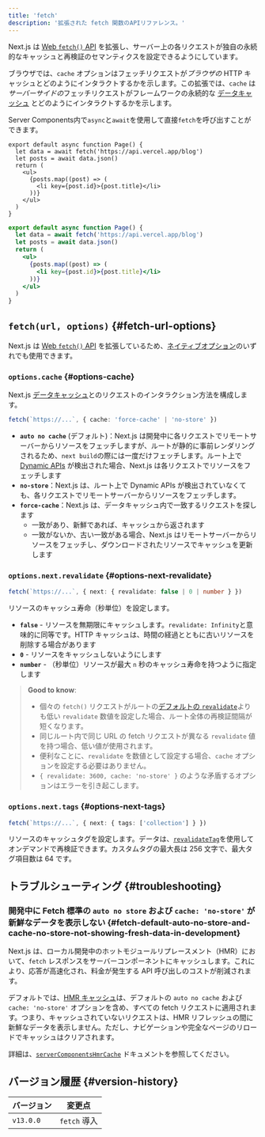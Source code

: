 ```yaml
---
title: 'fetch'
description: '拡張された fetch 関数のAPIリファレンス。'
---
```


Next.js は [Web `fetch()` API](https://developer.mozilla.org/docs/Web/API/Fetch_API) を拡張し、サーバー上の各リクエストが独自の永続的なキャッシュと再検証のセマンティクスを設定できるようにしています。

ブラウザでは、`cache` オプションはフェッチリクエストが*ブラウザの* HTTP キャッシュとどのようにインタラクトするかを示します。この拡張では、`cache` は*サーバーサイドの*フェッチリクエストがフレームワークの永続的な [データキャッシュ](/docs/app/building-your-application/caching#data-cache) とどのようにインタラクトするかを示します。

Server Components内で`async`と`await`を使用して直接`fetch`を呼び出すことができます。

<Tabs>
<TabItem value="tsx" label="TypeScript">

```tsx title="app/page.tsx" switcher
export default async function Page() {
  let data = await fetch('https://api.vercel.app/blog')
  let posts = await data.json()
  return (
    <ul>
      {posts.map((post) => (
        <li key={post.id}>{post.title}</li>
      ))}
    </ul>
  )
}
```

</TabItem>
<TabItem value="jsx" label="JavaScript">

```jsx title="app/page.js" switcher
export default async function Page() {
  let data = await fetch('https://api.vercel.app/blog')
  let posts = await data.json()
  return (
    <ul>
      {posts.map((post) => (
        <li key={post.id}>{post.title}</li>
      ))}
    </ul>
  )
}
```

</TabItem>
</Tabs>

## `fetch(url, options)` {#fetch-url-options}

Next.js は [Web `fetch()` API](https://developer.mozilla.org/docs/Web/API/Fetch_API) を拡張しているため、[ネイティブオプション](https://developer.mozilla.org/docs/Web/API/fetch#parameters)のいずれでも使用できます。

### `options.cache` {#options-cache}

Next.js [データキャッシュ](/docs/app/building-your-application/caching#data-cache)とのリクエストのインタラクション方法を構成します。

```ts
fetch(`https://...`, { cache: 'force-cache' | 'no-store' })
```

- **`auto no cache`** (デフォルト)：Next.js は開発中に各リクエストでリモートサーバーからリソースをフェッチしますが、ルートが静的に事前レンダリングされるため、`next build`の際には一度だけフェッチします。ルート上で [Dynamic APIs](/docs/app/building-your-application/rendering/server-components#dynamic-rendering) が検出された場合、Next.js は各リクエストでリソースをフェッチします
- **`no-store`**：Next.js は、ルート上で Dynamic APIs が検出されていなくても、各リクエストでリモートサーバーからリソースをフェッチします。
- **`force-cache`**：Next.js は、データキャッシュ内で一致するリクエストを探します
  - 一致があり、新鮮であれば、キャッシュから返されます
  - 一致がないか、古い一致がある場合、Next.js はリモートサーバーからリソースをフェッチし、ダウンロードされたリソースでキャッシュを更新します

### `options.next.revalidate` {#options-next-revalidate}

```ts
fetch(`https://...`, { next: { revalidate: false | 0 | number } })
```

リソースのキャッシュ寿命（秒単位）を設定します。

- **`false`** - リソースを無期限にキャッシュします。`revalidate: Infinity`と意味的に同等です。HTTP キャッシュは、時間の経過とともに古いリソースを削除する場合があります
- **`0`** - リソースをキャッシュしないようにします
- **`number`** - （秒単位）リソースが最大 `n` 秒のキャッシュ寿命を持つように指定します

> **Good to know**:
>
> - 個々の `fetch()` リクエストがルートの[デフォルトの `revalidate`](/docs/app/api-reference/file-conventions/route-segment-config#revalidate)よりも低い `revalidate` 数値を設定した場合、ルート全体の再検証間隔が短くなります。
> - 同じルート内で同じ URL の fetch リクエストが異なる `revalidate` 値を持つ場合、低い値が使用されます。
> - 便利なことに、`revalidate` を数値として設定する場合、`cache` オプションを設定する必要はありません。
> - `{ revalidate: 3600, cache: 'no-store' }` のような矛盾するオプションはエラーを引き起こします。

### `options.next.tags` {#options-next-tags}

```ts
fetch(`https://...`, { next: { tags: ['collection'] } })
```

リソースのキャッシュタグを設定します。データは、[`revalidateTag`](https://nextjs.org/docs/app/api-reference/functions/revalidateTag)を使用してオンデマンドで再検証できます。カスタムタグの最大長は 256 文字で、最大タグ項目数は 64 です。

## トラブルシューティング {#troubleshooting}

### 開発中に Fetch 標準の `auto no store` および `cache: 'no-store'` が新鮮なデータを表示しない {#fetch-default-auto-no-store-and-cache-no-store-not-showing-fresh-data-in-development}

Next.js は、ローカル開発中のホットモジュールリプレースメント（HMR）において、`fetch` レスポンスをサーバーコンポーネントにキャッシュします。これにより、応答が高速化され、料金が発生する API 呼び出しのコストが削減されます。

デフォルトでは、[HMR キャッシュ](/docs/app/api-reference/config/next-config-js/serverComponentsHmrCache)は、デフォルトの `auto no cache` および `cache: 'no-store'` オプションを含め、すべての fetch リクエストに適用されます。つまり、キャッシュされていないリクエストは、HMR リフレッシュの間に新鮮なデータを表示しません。ただし、ナビゲーションや完全なページのリロードでキャッシュはクリアされます。

詳細は、[`serverComponentsHmrCache`](/docs/app/api-reference/config/next-config-js/serverComponentsHmrCache) ドキュメントを参照してください。

## バージョン履歴 {#version-history}

| バージョン | 変更点       |
| ---------- | ------------ |
| `v13.0.0`  | `fetch` 導入 |
